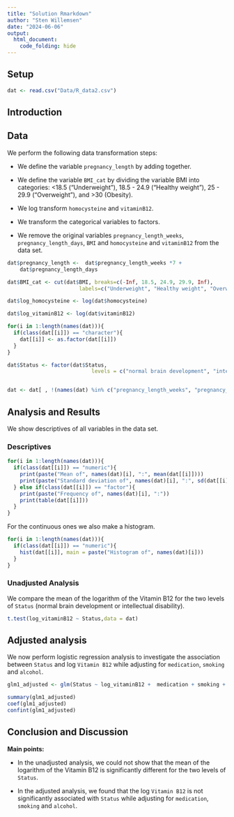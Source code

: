 ```yaml
---
title: "Solution Rmarkdown"
author: "Sten Willemsen"
date: "2024-06-06"
output: 
  html_document:
    code_folding: hide
---
```


## Setup

```r
dat <- read.csv("Data/R_data2.csv")
```


## Introduction

## Data

We perform the following data transformation steps:

* We define the variable `pregnancy_length` by adding together. 

*  We define the variable `BMI_cat` by dividing the variable BMI into categories: <18.5 ("Underweight"), 18.5 - 24.9 ("Healthy weight"), 25 - 29.9 ("Overweight"), and >30 (Obesity).

* We log transform `homocysteine` and `vitaminB12`.

* We transform the categorical variables to factors. 

* We remove the original variables `pregnancy_length_weeks`, `pregnancy_length_days`,  `BMI` and `homocysteine` and `vitaminB12` from the data set.

```r
dat$pregnancy_length <-  dat$pregnancy_length_weeks *7 +
    dat$pregnancy_length_days

dat$BMI_cat <- cut(dat$BMI, breaks=c(-Inf, 18.5, 24.9, 29.9, Inf),
                       labels=c("Underweight", "Healthy weight", "Overweight", "Obesity"))

dat$log_homocysteine <- log(dat$homocysteine)

dat$log_vitaminB12 <- log(dat$vitaminB12)

for(i in 1:length(names(dat))){
  if(class(dat[[i]]) == "character"){
    dat[[i]] <- as.factor(dat[[i]])
  }
}

dat$Status <- factor(dat$Status, 
                           levels = c("normal brain development", "intellectual disability"))


dat <- dat[ , !(names(dat) %in% c("pregnancy_length_weeks", "pregnancy_length_days", "BMI", "homocysteine", "vitaminB12"))]
```



## Analysis and Results 

We show descriptives of all variables in the data set.


### Descriptives

```r
for(i in 1:length(names(dat))){
  if(class(dat[[i]]) == "numeric"){
    print(paste("Mean of", names(dat)[i], ":", mean(dat[[i]])))
    print(paste("Standard deviation of", names(dat)[i], ":", sd(dat[[i]])))
  } else if(class(dat[[i]]) == "factor"){
    print(paste("Frequency of", names(dat)[i], ":"))
    print(table(dat[[i]]))
  }
}

```
For the continuous ones we also make a histogram.

```r
for(i in 1:length(names(dat))){
  if(class(dat[[i]]) == "numeric"){
    hist(dat[[i]], main = paste("Histogram of", names(dat)[i]))
  }
}
```

### Unadjusted Analysis

We compare the mean of the logarithm of the Vitamin B12 for the two levels of `Status` (normal brain development or intellectual disability).

```r
t.test(log_vitaminB12 ~ Status,data = dat)
```

## Adjusted analysis

We now perform logistic regression analysis to investigate the association between `Status` and log `Vitamin B12` while adjusting for `medication`, `smoking` and `alcohol`.

```r
glm1_adjusted <- glm(Status ~ log_vitaminB12 +  medication + smoking + alcohol, data = dat, family = binomial)

summary(glm1_adjusted)
coef(glm1_adjusted)
confint(glm1_adjusted)

```




## Conclusion and Discussion

**Main points:**

* In the unadjusted analysis, we could not show that the mean of the logarithm of the Vitamin B12 is significantly different for the two levels of `Status`.

* In the adjusted analysis, we found that the log `Vitamin B12` is not significantly associated with `Status` while adjusting for `medication`, `smoking` and `alcohol`.

